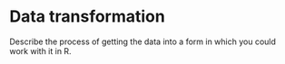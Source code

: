 # Data transformation

Describe the process of getting the data into a form in which you could work with it in R.
